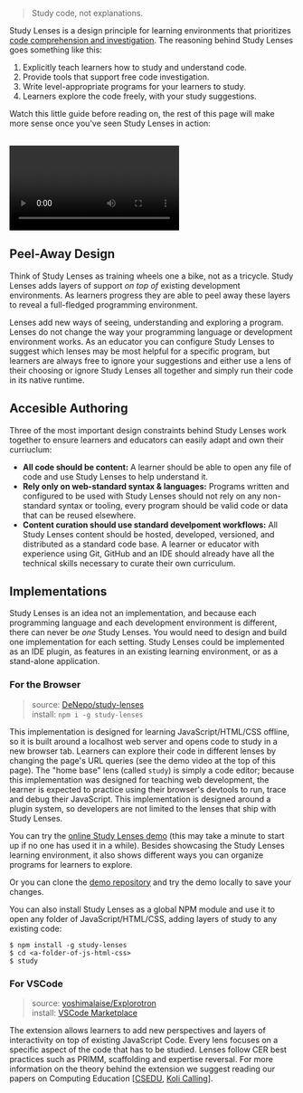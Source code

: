 > Study code, not explanations.

Study Lenses is a design principle for learning environments that prioritizes [code comprehension and investigation](./curriculum-design/prismm.mdx). The reasoning behind Study Lenses goes something like this:

1. Explicitly teach learners how to study and understand code.
2. Provide tools that support free code investigation.
3. Write level-appropriate programs for your learners to study.
4. Learners explore the code freely, with your study suggestions.

Watch this little guide before reading on, the rest of this page will make more sense once you've seen Study Lenses in action:

<br />

<video controls>

<source src="/study-lenses-guide.mp4" type="video/mp4"></source>

<a href="/study-lenses-guide.mp4">Download the Guide</a>

</video>

## Peel-Away Design

Think of Study Lenses as training wheels one a bike, not as a tricycle. Study Lenses adds layers of support _on top of_ existing development environments. As learners progress they are able to peel away these layers to reveal a full-fledged programming environment.

Lenses add new ways of seeing, understanding and exploring a program. Lenses do not change the way your programming language or development environment works. As an educator you can configure Study Lenses to suggest which lenses may be most helpful for a specific program, but learners are always free to ignore your suggestions and either use a lens of their choosing or ignore Study Lenses all together and simply run their code in its native runtime.

## Accesible Authoring

Three of the most important design constraints behind Study Lenses work together to ensure learners and educators can easily adapt and own their curriuclum:

- **All code should be content:** A learner should be able to open any file of code and use Study Lenses to help understand it.
- **Rely only on web-standard syntax & languages:** Programs written and configured to be used with Study Lenses should not rely on any non-standard syntax or tooling, every program should be valid code or data that can be reused elsewhere.
- **Content curation should use standard develpoment workflows:** All Study Lenses content should be hosted, developed, versioned, and distributed as a standard code base. A learner or educator with experience using Git, GitHub and an IDE should already have all the technical skills necessary to curate their own curriculum.

## Implementations

Study Lenses is an idea not an implementation, and because each programming language and each development environment is different, there can never be _one_ Study Lenses. You would need to design and build one implementation for each setting. Study Lenses could be implemented as an IDE plugin, as features in an existing learning environment, or as a stand-alone application.

### For the Browser

> source: [DeNepo/study-lenses](https://github.com/DeNepo/study-lenses) <br/>
> install: `npm i -g study-lenses`

This implementation is designed for learning JavaScript/HTML/CSS offline, so it is built around a localhost web server and opens code to study in a new browser tab. Learners can explore their code in different lenses by changing the page's URL queries (see the demo video at the top of this page). The "home base" lens (called `study`) is simply a code editor; because this implementation was designed for teaching web development, the learner is expected to practice using their browser's devtools to run, trace and debug their JavaScript. This implementation is designed around a plugin system, so developers are not limited to the lenses that ship with Study Lenses.

You can try the [online Study Lenses demo](https://study-lenses-demo.onrender.com/?--defaults) (this may take a minute to start up if no one has used it in a while). Besides showcasing the Study Lenses learning environment, it also shows different ways you can organize programs for learners to explore.

Or you can clone the [demo repository](https://github.com/colevandersWands/study-lenses-demo) and try the demo locally to save your changes.

You can also install Study Lenses as a global NPM module and use it to open any folder of JavaScript/HTML/CSS, adding layers of study to any existing code:

```
$ npm install -g study-lenses
$ cd <a-folder-of-js-html-css>
$ study
```

### For VSCode

> source: [yoshimalaise/Explorotron](https://github.com/yoshimalaise/Explorotron) <br/>
> install: [VSCode Marketplace](https://marketplace.visualstudio.com/items?itemName=YoshiMalaise.explorotron&ssr=false#qna)

The extension allows learners to add new perspectives and layers of interactivity on top of existing JavaScript Code. Every lens focuses on a specific aspect of the code that has to be studied. Lenses follow CER best practices such as PRIMM, scaffolding and expertise reversal. For more information on the theory behind the extension we suggest reading our papers on Computing Education [[CSEDU](https://cris.vub.be/ws/portalfiles/portal/94803453/malaise_CSEDU2023.pdf), [Koli Calling](https://wise.vub.ac.be/publication/explorotron-ide-extension-guided-and-independent-code-exploration-and-learning)].
